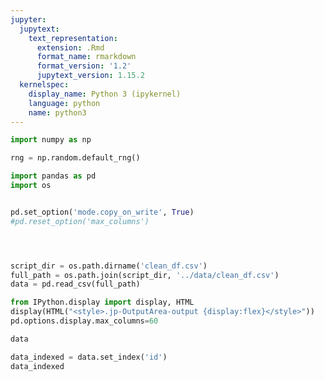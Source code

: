 ```yaml
---
jupyter:
  jupytext:
    text_representation:
      extension: .Rmd
      format_name: rmarkdown
      format_version: '1.2'
      jupytext_version: 1.15.2
  kernelspec:
    display_name: Python 3 (ipykernel)
    language: python
    name: python3
---
```


```python
import numpy as np

rng = np.random.default_rng()

import pandas as pd
import os


pd.set_option('mode.copy_on_write', True)
#pd.reset_option('max_columns')




script_dir = os.path.dirname('clean_df.csv')
full_path = os.path.join(script_dir, '../data/clean_df.csv')
data = pd.read_csv(full_path)

from IPython.display import display, HTML
display(HTML("<style>.jp-OutputArea-output {display:flex}</style>"))
pd.options.display.max_columns=60

data
```

```python
data_indexed = data.set_index('id')
data_indexed
```

```python

```
